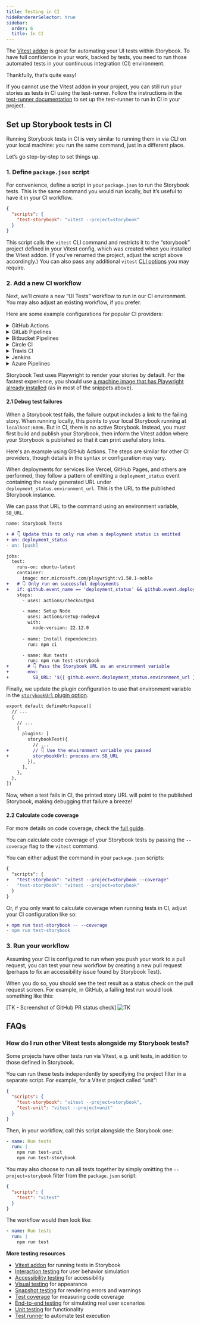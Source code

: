 ```yaml
---
title: Testing in CI
hideRendererSelector: true
sidebar:
  order: 6
  title: In CI
---
```


The [Vitest addon](./integrations/vitest-addon.mdx) is great for automating your UI tests within Storybook. To have full confidence in your work, backed by tests, you need to run those automated tests in your continuous integration (CI) environment.

Thankfully, that’s quite easy!

<Callout variant="info">

If you cannot use the Vitest addon in your project, you can still run your stories as tests in CI using the test-runner. Follow the instructions in the [test-runner documentation](./integrations/test-runner.mdx#set-up-ci-to-run-tests) to set up the test-runner to run in CI in your project.

</Callout>

## Set up Storybook tests in CI

Running Storybook tests in CI is very similar to running them in via CLI on your local machine: you run the same command, just in a different place.

Let’s go step-by-step to set things up.

### 1. Define `package.json` script

For convenience, define a script in your `package.json` to run the Storybook tests. This is the same command you would run locally, but it’s useful to have it in your CI workflow.

```json title="package.json"
{ 
  "scripts": {
    "test-storybook": "vitest --project=storybook"
  }
}
```

This script calls the `vitest` CLI command and restricts it to the “storybook” project defined in your Vitest config, which was created when you installed the Vitest addon. (If you’ve renamed the project, adjust the script above accordingly.) You can also pass any additional `vitest` [CLI options](https://vitest.dev/guide/cli.html#options) you may require.

### 2. Add a new CI workflow

Next, we’ll create a new “UI Tests” workflow to run in our CI environment. You may also adjust an existing workflow, if you prefer.

Here are some example configurations for popular CI providers:

<details>
<summary>GitHub Actions</summary>
    
Create a file in the root of your repo, `.github/workflow/test-ui.yml`:

```yaml title=".github/workflows/test-ui.yml"
name: UI Tests

on: [push]

jobs:
  test:
    runs-on: ubuntu-latest
    container:
      # Make sure to grab the latest version of the Playwright image
      # https://playwright.dev/docs/docker#pull-the-image
      image: mcr.microsoft.com/playwright:v1.50.1-noble
    steps:
      - uses: actions/checkout@v4
      
      - name: Setup Node
        uses: actions/setup-node@v4
        with:
          node-version: 22.12.0
      
      - name: Install dependencies
        run: npm ci
      
      - name: Run tests
        run: npm run test-storybook
```
</details>

<details>
<summary>GitLab Pipelines</summary>

Create a file in the root of your repo, `.gitlab-ci.yml`:

```yaml title=".gitlab-ci.yml"    
image: node:jod

stages:
  - UI_Tests

cache:
  key: $CI_COMMIT_REF_SLUG-$CI_PROJECT_DIR
  paths:
    - .npm/

before_script:
  # Install dependencies
  - npm ci
Test:
  stage: UI_Tests
  # Make sure to grab the latest version of the Playwright image
  # https://playwright.dev/docs/docker#pull-the-image
  image: mcr.microsoft.com/playwright:v1.50.1-noble
  script:
    - npm run test-storybook
```
</details>

<details>
<summary>Bitbucket Pipelines</summary>

Create a file in the root of your repo, `bitbucket-pipelines.yml`:

```yaml title="bitbucket-pipelines.yml"
image: node:jod

definitions:
  caches:
    npm: $HOME/.npm

pipelines:
  default:
    - stage:
        name: "UI Tests"
        steps:
          - step:
              name: "Run Tests"
              # Make sure to grab the latest version of the Playwright image
              # https://playwright.dev/docs/docker#pull-the-image
              image: mcr.microsoft.com/playwright:v1.50.1-noble
              caches:
                - npm
                - node
              script:
                # Install dependencies
                - npm ci
                - npm run test-storybook
```
</details>

<details>
<summary>Circle CI</summary>

Create a file in the root of your repo, `.circleci/config.yml`:

```yaml title=".circleci/config.yml"
version: 2.1
    
executors:
  ui-testing:
    docker:
      # Make sure to grab the latest version of the Playwright image
      # https://playwright.dev/docs/docker#pull-the-image
      - image: mcr.microsoft.com/playwright:v1.50.1-noble
    working_directory: ~/repo

jobs:
  Test:
    executor: ui-testing
    steps:
      - checkout
      - restore_cache:
          keys:
            - v1-dependencies-{{ checksum "package-lock.json" }}
            - v1-dependencies-
      # Install dependencies
      - run: npm ci
      - run: npm run test-storybook
      - save_cache:
          name: Save NPM cache
          paths:
            - ~/.npm
          key: v1-dependencies-{{ checksum "package-lock.json" }}

workflows:
  UI_Tests:
    jobs:
      - Test
```
</details>

<details>
<summary>Travis CI</summary>

Create a file in the root of your repo, `.travis.yml`:

```yaml title=".travis.yml"
language: node_js
os: linux
dist: jammy

node_js:
  - 20

before_script:
  # Install dependencies and Playwright browsers so Vitest browser mode can run story tests
  - npm ci && npm run playwright install chromium --with-deps

cache: npm

jobs:
  include:
    - stage: "UI Tests"
      name: "Run tests"
      script: npm run test-storybook
```
</details>

<details>
<summary>Jenkins</summary>

Create a file in the root of your repo, `JenkinsFile`:

```groovy title="JenkinsFile"
pipeline {
  agent any
  tools {nodejs "node"}

  stages {
    stage('UI Tests'){
      agent {
        docker {
          /*
           * Make sure to grab the latest version of the Playwright image
           * https://playwright.dev/docs/docker#pull-the-image
           */
          image 'mcr.microsoft.com/playwright:v1.50.1-noble'
          reuseNode true
        }
      }
      steps {
        /* Install dependencies */
        sh 'npm ci'
        sh "npm run test-storybook"
      }
    }
  }
}
```
</details>

<details>
<summary>Azure Pipelines</summary>

Create a file in the root of your repo, `azure-pipelines.yml`:

```yaml title="azure-pipelines.yml"
trigger:
  - main

pool:
  vmImage: "ubuntu-latest"

stages:
  - stage: UI_Tests
    displayName: "UI Tests"
    jobs:
      - job: Test
        displayName: "Storybook tests"
        # Make sure to grab the latest version of the Playwright image
        # https://playwright.dev/docs/docker#pull-the-image
        container: mcr.microsoft.com/playwright:v1.50.1-noble
        variables:
          npm_config_cache: $(Pipeline.Workspace)/.npm
        steps:
          - task: UseNode@1
            displayName: "Install Node.js"
            inputs:
              version: "22.12.0"
          - task: Cache@2
            displayName: "Install and cache dependencies"
            inputs:
              key: 'npm | "$(Agent.OS)" | package-lock.json'
              restoreKeys: |
                npm | "$(Agent.OS)"
              path: $(npm_config_cache)
          - script: npm ci
            condition: ne(variables.CACHE_RESTORED, 'true')
          - task: CmdLine@2
            displayName: "Run tests"
            inputs:
              script: npm run test-storybook
```
</details> 

<Callout variant="info">

Storybook Test uses Playwright to render your stories by default. For the fastest experience, you should use [a machine image that has Playwright already installed](https://playwright.dev/docs/docker#pull-the-image) (as in most of the snippets above).

</Callout>

#### 2.1 Debug test failures

When a Storybook test fails, the failure output includes a link to the failing story. When running locally, this points to your local Storybook running at `localhost:6006`. But in CI, there is no active Storybook. Instead, you must first build and publish your Storybook, then inform the Vitest addon where your Storybook is published so that it can print useful story links.

Here's an example using GitHub Actions. The steps are similar for other CI providers, though details in the syntax or configuration may vary.

When deployments for services like Vercel, GitHub Pages, and others are performed, they follow a pattern of emitting a `deployment_status` event containing the newly generated URL under `deployment_status.environment_url`. This is the URL to the published Storybook instance.

We can pass that URL to the command using an environment variable, `SB_URL`.

```diff title=".github/workflows/test-storybook.yml"
name: Storybook Tests

+ # 👇 Update this to only run when a deployment status is emitted
+ on: deployment_status
- on: [push]

jobs:
  test:
    runs-on: ubuntu-latest
    container:
      image: mcr.microsoft.com/playwright:v1.50.1-noble
+   # 👇 Only run on successful deployments
+   if: github.event_name == 'deployment_status' && github.event.deployment_status.state == 'success'
    steps:
      - uses: actions/checkout@v4

      - name: Setup Node
        uses: actions/setup-node@v4
        with:
          node-version: 22.12.0
          
      - name: Install dependencies
        run: npm ci

      - name: Run tests
        run: npm run test-storybook
+       # 👇 Pass the Storybook URL as an environment variable
+       env:
+         SB_URL: '${{ github.event.deployment_status.environment_url }}'
```

Finally, we update the plugin configuration to use that environment variable in the [`storybookUrl` plugin option](./integrations/vitest-addon.mdx#storybookurl).

```diff title="vitest.workspace.ts"
export default defineWorkspace([
  // ...
  {
    // ...
    {
      plugins: [
        storybookTest({
          // ...
+         // 👇 Use the environment variable you passed
+         storybookUrl: process.env.SB_URL
        }),
      ],
    },
  },
])
```

Now, when a test fails in CI, the printed story URL will point to the published Storybook, making debugging that failure a breeze!

#### 2.2 Calculate code coverage

<Callout variant="info">

For more details on code coverage, check the [full guide](./test-coverage.mdx).

</Callout>

You can calculate code coverage of your Storybook tests by passing the `--coverage` flag to the `vitest` command.

You can either adjust the command in your `package.json` scripts:

```diff title="package.json"
{ 
  "scripts": {
+   "test-storybook": "vitest --project=storybook --coverage"
-   "test-storybook": "vitest --project=storybook"
  }
}
```

Or, if you only want to calculate coverage when running tests in CI, adjust your CI configuration like so:

```diff title="CI workflow file"
+ npm run test-storybook -- --coverage
- npm run test-storybook
```

### 3. Run your workflow

Assuming your CI is configured to run when you push your work to a pull request, you can test your new workflow by creating a new pull request (perhaps to fix an accessibility issue found by Storybook Test).

When you do so, you should see the test result as a status check on the pull request screen. For example, in GitHub, a failing test run would look something like this:

[TK - Screenshot of GitHub PR status check]
![TK](https://placecats.com/300/200)

## FAQs

### How do I run other Vitest tests alongside my Storybook tests?

Some projects have other tests run via Vitest, e.g. unit tests, in addition to those defined in Storybook.

You can run these tests independently by specifying the project filter in a separate script. For example, for a Vitest project called “unit”:

```json title="package.json"
{ 
  "scripts": {
    "test-storybook": "vitest --project=storybook",
    "test-unit": "vitest --project=unit"
  }
}
```

Then, in your workflow, call this script alongside the Storybook one:

```yaml title=".github/workflows/test.yml"
- name: Run tests
  run: |
    npm run test-unit
    npm run test-storybook
```

You may also choose to run all tests together by simply omitting the `--project=storybook` filter from the `package.json` script:

```json title="package.json"
{ 
  "scripts": {
    "test": "vitest"
  }
}
```

The workflow would then look like:

```yaml title=".github/workflows/test.yml"
- name: Run tests
  run: |
    npm run test
```

**More testing resources**

* [Vitest addon](./integrations/vitest-addon.mdx) for running tests in Storybook
* [Interaction testing](./interaction-testing.mdx) for user behavior simulation
* [Accessibility testing](./accessibility-testing.mdx) for accessibility
* [Visual testing](./visual-testing.mdx) for appearance
* [Snapshot testing](./snapshot-testing.mdx) for rendering errors and warnings
* [Test coverage](./test-coverage.mdx) for measuring code coverage
* [End-to-end testing](./integrations/stories-in-end-to-end-tests.mdx) for simulating real user scenarios
* [Unit testing](./integrations/stories-in-unit-tests.mdx) for functionality
* [Test runner](./integrations/test-runner.mdx) to automate test execution
